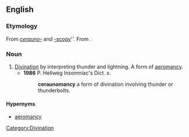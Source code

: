==English==

===Etymology===
From ''[[cerauno-]]'' and [[-scopy]]''. From {{etyl|grc}} {{term|κεραυνός|lang=grc|tr=keraunos||lightning, thunderbolt}}.

===Noun===
{{en-noun|-}}

# [[divination|Divination]] by interpreting thunder and lightning. A form of [[aeromancy]].
#* '''1986''' P. Hellweg Insomniac's Dict. x.
#*: '''ceraunomancy''' a form of divination involving thunder or thunderbolts.

====Hypernyms====
* [[aeromancy]]

[[Category:Divination]]